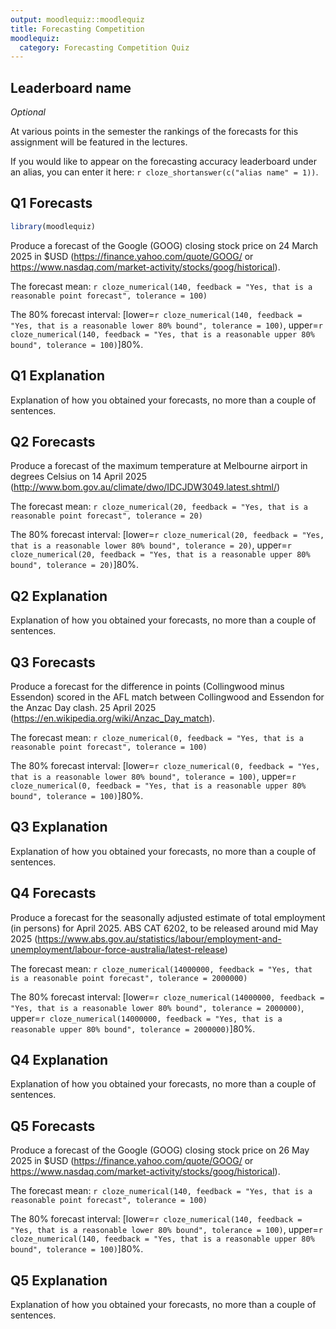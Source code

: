 ```yaml
---
output: moodlequiz::moodlequiz
title: Forecasting Competition
moodlequiz:
  category: Forecasting Competition Quiz
---
```


## Leaderboard name

*Optional*

At various points in the semester the rankings of the forecasts for this assignment will be featured in the lectures.

If you would like to appear on the forecasting accuracy leaderboard under an alias, you can enter it here: `r cloze_shortanswer(c("alias name" = 1))`.

## Q1 Forecasts

```r
library(moodlequiz)
```

Produce a forecast of the Google (GOOG) closing stock price on 24 March 2025 in $USD (<https://finance.yahoo.com/quote/GOOG/> or <https://www.nasdaq.com/market-activity/stocks/goog/historical>).

The forecast mean: `r cloze_numerical(140, feedback = "Yes, that is a reasonable point forecast", tolerance = 100)`

The 80% forecast interval: [lower=`r cloze_numerical(140, feedback = "Yes, that is a reasonable lower 80% bound", tolerance = 100)`, upper=`r cloze_numerical(140, feedback = "Yes, that is a reasonable upper 80% bound", tolerance = 100)`]80%.

## Q1 Explanation {type=essay}

Explanation of how you obtained your forecasts, no more than a couple of sentences.

## Q2 Forecasts

Produce a forecast of the maximum temperature at Melbourne airport in degrees Celsius on
14 April 2025 (<http://www.bom.gov.au/climate/dwo/IDCJDW3049.latest.shtml/>)

The forecast mean: `r cloze_numerical(20, feedback = "Yes, that is a reasonable point forecast", tolerance = 20)`

The 80% forecast interval: [lower=`r cloze_numerical(20, feedback = "Yes, that is a reasonable lower 80% bound", tolerance = 20)`, upper=`r cloze_numerical(20, feedback = "Yes, that is a reasonable upper 80% bound", tolerance = 20)`]80%.

## Q2 Explanation {type=essay}

Explanation of how you obtained your forecasts, no more than a couple of sentences.

## Q3 Forecasts

Produce a forecast for the difference in points (Collingwood minus Essendon) scored in the AFL match between Collingwood and Essendon for the Anzac Day clash. 25 April 2025 (<https://en.wikipedia.org/wiki/Anzac_Day_match>).

The forecast mean: `r cloze_numerical(0, feedback = "Yes, that is a reasonable point forecast", tolerance = 100)`

The 80% forecast interval: [lower=`r cloze_numerical(0, feedback = "Yes, that is a reasonable lower 80% bound", tolerance = 100)`, upper=`r cloze_numerical(0, feedback = "Yes, that is a reasonable upper 80% bound", tolerance = 100)`]80%.

## Q3 Explanation {type=essay}

Explanation of how you obtained your forecasts, no more than a couple of sentences.

## Q4 Forecasts

Produce a forecast for the seasonally adjusted estimate of total employment (in persons) for April 2025. ABS CAT 6202, to be released around mid May 2025 (<https://www.abs.gov.au/statistics/labour/employment-and-unemployment/labour-force-australia/latest-release>)

The forecast mean: `r cloze_numerical(14000000, feedback = "Yes, that is a reasonable point forecast", tolerance = 2000000)`

The 80% forecast interval: [lower=`r cloze_numerical(14000000, feedback = "Yes, that is a reasonable lower 80% bound", tolerance = 2000000)`, upper=`r cloze_numerical(14000000, feedback = "Yes, that is a reasonable upper 80% bound", tolerance = 2000000)`]80%.

## Q4 Explanation {type=essay}

Explanation of how you obtained your forecasts, no more than a couple of sentences.

## Q5 Forecasts

Produce a forecast of the Google (GOOG) closing stock price on 26 May 2025 in $USD (<https://finance.yahoo.com/quote/GOOG/> or <https://www.nasdaq.com/market-activity/stocks/goog/historical>).

The forecast mean: `r cloze_numerical(140, feedback = "Yes, that is a reasonable point forecast", tolerance = 100)`

The 80% forecast interval: [lower=`r cloze_numerical(140, feedback = "Yes, that is a reasonable lower 80% bound", tolerance = 100)`, upper=`r cloze_numerical(140, feedback = "Yes, that is a reasonable upper 80% bound", tolerance = 100)`]80%.

## Q5 Explanation {type=essay}

Explanation of how you obtained your forecasts, no more than a couple of sentences.
